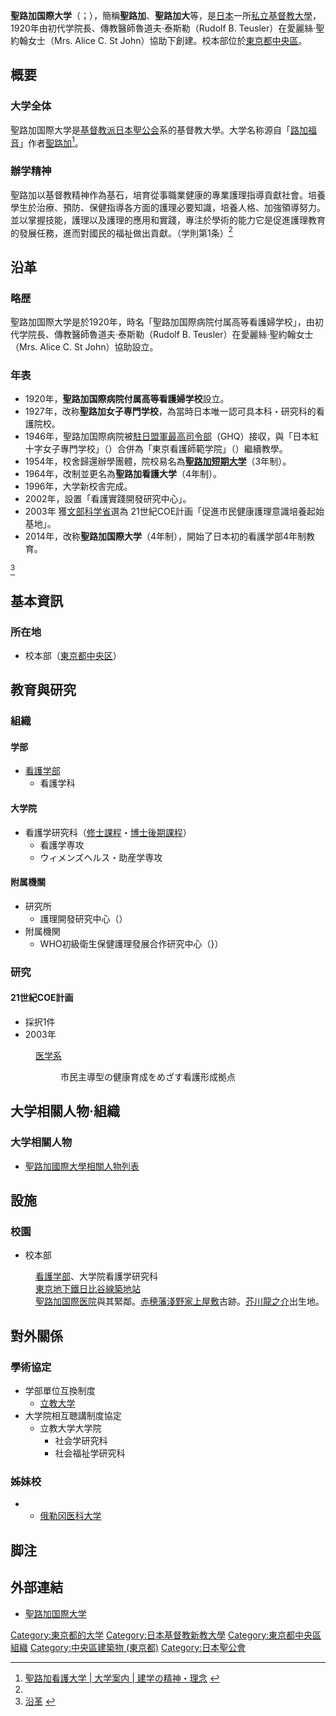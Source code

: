 {{Infobox university
|name = 聖路加国際大学
|native_name = St. Luke's International University
|image = [[File:StLukeCollege.jpg|200px]]
|established = 1920年
|re-established = 1964年
|type =[[私立大學|私立]]、[[教會學校|教會大學]]
|country = {{JPN}}
|religious = [[基督教|基督教]][[聖公宗|聖公宗]] [[日本聖公會|日本聖公會]]
|affiliations = 学校法人聖路加国際大学
|head_label = 理事長
|head = 福井次矢
|rector = 井部俊子
|address = <span style="color:red">〒</span>104-0044<br />[[東京都|東京都]][[中央区_(東京都)|中央区]][[明石町_(東京都中央区)|明石町]]10番1号
|campus = 市區
|学部=看護学部
|研究科=看護学研究科
|former_names = 聖路加国際病院付属高等看護婦学校<br />聖路加短期大学<br />聖路加看護大学
|nickname = 聖路加国際大、聖路加大
|website = {{url|http://www.slcn.ac.jp}}
}}

'''聖路加国際大学'''（{{jpn|j=聖路加国際大学|hg=せいるかこくさいだいがく|rm=Seiruka Kokisai Daigaku|f=y}}；{{lang-en|''St. Luke's International University''}}），簡稱'''聖路加'''、'''聖路加大'''等，是[[日本|日本]]一所[[私立大學|私立]][[新教|基督教]][[大學|大學]]，1920年由初代学院長、傳教醫師魯道夫·泰斯勒（Rudolf B. Teusler）在愛麗絲·聖約翰女士（Mrs. Alice C. St John）協助下創建。校本部位於[[東京都|東京都]][[中央区_(東京都)|中央區]]。

== 概要 ==
=== 大学全体 ===
<!--<div style="background-color: #f0f0f0">
※「大学全体」は、あくまでその大学の「全体像」を大まかにまとめる部分である。長さの目安は400字程度。また、本プロジェクトで討議された文章表現の基準に準拠する必要がある。特にその大学にとって特段の大きな意味を有さないこと、時限的な事象を大きくとりあげることにならないよう留意する必要が認められる。

記載内容は、大学の全体について平均的に記述し、特定の学部・研究科などを大きく取り上げる形にならないように留意する。また、できるだけ曖昧な表現の使用はさけ、より具体的でかつ確定的なことを中心に記載する。なお、その際、文章が増えることがあるが、節全体の文章量も十分に考慮する。さらに歴史的・社会的にどのような価値を持つのかが関係者以外でも理解できるように記述する。
</div>-->
聖路加国際大学是[[基督宗教|基督教派]][[日本聖公会|日本聖公会]]系的基督教大學。大学名称源自「[[路加福音|路加福音]]」作者[[路加|聖路加]]<ref name="luca1">[http://www.slcn.ac.jp/guidance/philosophy.html 聖路加看護大学 | 大学案内 | 建学の精神・理念] {{webarchive|url=https://web.archive.org/web/20100728190256/http://www.slcn.ac.jp/guidance/philosophy.html |date=2010-07-28 }}</ref>。

=== 辦学精神 ===
聖路加以基督教精神作為基石，培育從事職業健康的專業護理指導貢獻社會。培養學生於治療、預防、保健指導各方面的護理必要知識，培養人格、加強領導努力。並以掌握技能，護理以及護理的應用和實踐，專注於學術的能力它是促進護理教育的發展任務，進而對國民的福祉做出貢獻。（学則第1条）<ref name="luca1" />

<!--<div style="background-color: #f0f0f0">
※この項目はそれぞれの大学に応じて「校訓」「学是」「憲章」などの適切な節名を用いる。なお、校訓などが長文となる場合は、[[著作権|著作権]]に注意すること。最後に改訂されてから50年が経過していれば全文の紹介が可能であるが、そうではない場合には概略に止め、全文は公式サイトへのリンクで代用するという手段がある。
</div>
--><!--
=== 教育および研究 ===
○○大学は日本全国でただ一つの○○学部を持ち…

日本ではめずらしい○○といった授業科目が必修科目となっているがこれは…

○○の専門家である○○による特別講義が行われ…

<div style="background-color: #f0f0f0">
※大学の学問的な特徴の概略をこちらでまとめる。各学部ごとに詳細な内容をまとめる必要がある場合は後述の学部をまとめた項目で記すこと。さらに歴史的・社会的にどのような価値を持つのかが関係者以外でも理解できるように記述する。
</div>
--><!--
=== 学風および特色 ===
○○大学は学生自治が重視されており…

サークル活動が盛んなのは以下のような理由から…

伝統的に新入生は××を行う習慣があるが…

略称は「△△」…

<div style="background-color: #f0f0f0">
※ここで大学全体の学風や特色を端的にまとめる。具体的な数字データや学生生活の詳細は別項でまとめる。あくまでここは概略である。さらに歴史的・社会的にどのような価値を持つのかが関係者以外でも理解できるように記述する。
</div>
-->

== 沿革 ==
=== 略歴 ===
聖路加国際大学是於1920年，時名「聖路加国際病院付属高等看護婦学校」，由初代学院長、傳教醫師魯道夫·泰斯勒（Rudolf B. Teusler）在愛麗絲·聖約翰女士（Mrs. Alice C. St John）協助設立。
<!--○○大学は○年に設立され…
現在では…
-->
=== 年表 ===
*1920年，'''聖路加国際病院付属高等看護婦学校'''設立。
*1927年，改称'''聖路加女子専門学校'''，為當時日本唯一認可具本科・研究科的看護院校。
*1946年，聖路加国際病院被[[駐日盟軍總司令|駐日盟軍最高司令部]]（GHQ）接収，與「日本紅十字女子專門学校」（{{lang|ja|日本赤十字女子専門学校}}）合併為「東京看護師範学院」（{{lang|ja|東京看護教育模範学院}}）繼續教學。
*1954年，校舍歸還辦學團體，院校易名為'''[[聖路加短期大学|聖路加短期大学]]'''（3年制）。
*1964年，改制並更名為'''聖路加看護大学'''（4年制）。
*1996年，大学新校舎完成。
*2002年，設置「看護實踐開發研究中心」。
*2003年 獲[[文部科学省|文部科学省]]選為 21世紀COE計画「促進市民健康護理意識培養起始基地」。
*2014年，改称'''聖路加国際大学'''（4年制），開始了日本初的看護学部4年制教育。
<ref>[http://www.slcn.ac.jp/guide/vision/history.html 沿革] {{webarchive|url=https://web.archive.org/web/20150217044107/http://www.slcn.ac.jp/guide/vision/history.html |date=2015-02-17 }}</ref>


== 基本資訊 ==
=== 所在地 ===
<!--<div style="background-color: #f0f0f0">
※ここではキャンパスの名称と所在地のみ記す。
</div>-->
*校本部（[[東京都|東京都]][[中央区_(東京都)|中央区]]）
<!--
===象徴===
*校章は○○をイメージしており…
*大学歌は○○が作詞しているが…
*シンボルマークは…
*スクールカラーは○色で…

<div style="background-color: #f0f0f0">
※校歌・校章・校旗・シンボルマーク・スクールカラーなどの大学を示す象徴はこの項目にまとめる。
</div>
-->
== 教育與研究 ==
=== 組織 ===
==== 学部 ====

*[[看護学部|看護学部]]
**看護学科
<!--
<div style="background-color: #f0f0f0">
※学部ごとに詳細な説明を加えたい場合には以下のようにする方法もある。ただし、独立した節を入れて解説する場合、独立した節に出来るほど歴史的・社会的にどのような価値を持つのかが関係者以外でも理解できるように記述する。
</div>

===== ○○学部 =====
*××学科
*△△学科

この学部は…

===== □□学部 =====
*×△学科
*△×学科

この学部は…
</div>
-->
==== 大学院 ====
*看護学研究科（[[修士課程|修士課程]]・[[博士後期課程|博士後期課程]]）
**看護学専攻
**ウィメンズヘルス・助産学専攻
<!--
===== （専門職大学院） =====
<div style="background-color: #f0f0f0">
※専門職大学院の課程（[[専門職学位課程|専門職学位課程]]）が通常の大学院とは別組織になっている場合は、大学の実情に合わせて別掲とする。
</div>
* [[法務研究科|法務研究科]]法務専攻（法科大学院）
--><!--
==== 専攻科 ====
--><!--
==== 別科 ====
--><!--
==== 短期大学部 ====
<div style="background-color: #f0f0f0">
※学校教育法上、短期大学と大学は、それぞれが別々の1つの学校である。よって必要な場合は、独立した記事を立ててここでは簡便な記述に留める。
</div>
-->
==== 附属機關 ====
<!--<div style="background-color: #f0f0f0">
※学部・研究科・別科・専攻科・（短期大学部）などの教育を行っている組織外の研究所、センター、大学博物館などは、ここでまとめる。
</div>-->

* 研究所
** 護理開發研究中心（{{lang|ja|看護実践開発研究センター}}）
* 附属機関
** WHO初級衛生保健護理發展合作研究中心（{{lang|ja|WHOプライマリヘルスケア看護開発協力研究センター}}}）

<!--
<div style="background-color: #f0f0f0">
※数が多い、あるいは特徴的な機関があるという場合には、上記一覧表を掲示した下へ下記のように節を入れて解説することも考慮すべきである。ただし、独立した節を入れて解説する場合、独立した節に出来るほど歴史的・社会的にどのような価値を持つのかが関係者以外でも理解できるように記述する。
</div>
===== ○○研究所 =====
○○研究所は…

===== 附属病院 =====
附属病院は…

===== 附属図書館 =====
図書館は…

===== ○○博物館 =====
○○博物館は…
-->
=== 研究 ===
<!--<div style="background-color: #f0f0f0">
※歴史的・社会的にどのような価値を持つのかが関係者以外でも理解できるように記述できる場合は、プログラムに関する列記以外に研究内容の特色を別途記すことも出来る。
</div>
-->
==== 21世紀COE計画 ====
*採択1件
*2003年
:[[医学系|医学系]]
::市民主導型の健康育成をめざす看護形成拠点
<!--
==== 私立大学学術研究高度化推進事業 ====
<div style="background-color: #f0f0f0">
※私立大学で[[私立大学学術研究高度化推進事業|私立大学学術研究高度化推進事業]]の採択がある場合はこの項目を立てて以下のように記述する。採択がない場合はこの節は立てない。ただし、書いていないのか未採択なのかの区別をつけるために「研究」節内で「<nowiki>*私立大学学術研究高度化推進事業の採択はない。</nowiki>」と記述する。
</div>

*○○事業
**○○センター
*○○事業
**○○センター
--><!--
=== 教育 ===
<div style="background-color: #f0f0f0">
※以下のプログラムに指定されたプロジェクトがあれば、以下のように項目を作り記述する。採択がない場合、書いていないのか未採択なのかの区別をつけるために<nowiki>*○○プログラムの採択はない。</nowiki>」と記述する。歴史的・社会的にどのような価値を持つのかが関係者以外でも理解できるように記述できる場合は、プログラムに関する列記以外に教育内容の特色を別途記すことも出来る。
</div>
*現代的教育ニーズ取組支援プログラム
**○○プロジェクト
*特色ある大学教育支援プログラム
**○○プロジェクト
*大学教育の国際化推進プログラム
**○○プロジェクト
*法科大学院等専門職大学院形成支援プログラム
**○○プロジェクト
*地域医療等社会的ニーズに対応した医療人教育支援プログラム
**○○プロジェクト
*大学・大学院における教員養成推進プログラム
**○○プロジェクト
--><!--
== 学生生活 ==
<div style="background-color: #f0f0f0">
学生生活について記載する。学生自治会に関係する内容は、適宜下位の節に織り込む。
</div>
--><!--
=== 部活動・クラブ活動・サークル活動 ===
○○大学では｛部活動｜クラブ活動｜サークル活動｝は…
<div style="background-color: #f0f0f0">
※部活動・クラブ活動・サークル活動の概要をここで解説する。各大学によって、これら活動の呼称や範囲が異なっているので、学生組織の規約または大学事務局発行の資料などに基づいて適切な節名とする。
</div>
--><!--
=== 学園祭 ===
学園祭は「○○祭」と呼ばれ…
<div style="background-color: #f0f0f0">
※学園祭の規模が大きい場合はこの項目の名称を学園祭名で立ててもよい。またキャンパスによって学園祭が別途開催されている場合にはそれぞれ節を作り説明しても良い。
</div>
--><!--
=== スポーツ ===
○○というスポーツが強く○年連続優勝…

○○大学野球連盟に加盟している。

○○地区大学ラグビー連盟に加盟している。
<div style="background-color: #f0f0f0">
※学生スポーツの詳細はこの節でまとめる。部活動の一環として行われているものが多い場合は、その中に織り込むことも可能である。所属連盟に関してはここで記す。
</div>
-->
== 大学相關人物·組織 ==
<!--
=== 大学関係者組織 ===
<div style="background-color: #f0f0f0">
※大学関係者と大学関係者で組織される諸組織はここで解説する。「大学関係者で組織される諸組織」の定義と範囲についてはプロジェクト:大学/大学同窓組織・保護者組織・学生組織の記事独立基準参照。ただし、学生自治会は「学生生活」節で、出版関係組織など大学本部が自ら掌握している組織は「附属機関」節で、それぞれ解説する。なお、この基準で範囲外となっている組織については次節「社会との関わり」において解説するが、その際は「社会との関わり」節の掲載基準に適合していることを条件とする。また、範囲外の組織であり、かつ別記事において解説されている組織に関しては「関連項目」節でリンクを行う。
</div>

*○○大学の同窓会は「××会」と称し…
*○○大学には生活協同組合があるが、この生活協同組合は△△という点で特殊であり…
*○○大学には保護者組織があり…
-->
=== 大学相關人物 ===
<!--<div style="background-color: #f0f0f0">
※大学関係者の一覧はプロジェクト‐ノート:大学/人物一覧記事についてで協議されたように大学の記事自体には挿入せず別に記事を作成する。ここでは、人物一覧記事へのリンクを列挙する。なお、大学の人物一覧記事に関してはプロジェクト:大学/人物一覧記事についての基準に従うこと。
</div>-->

* [[聖路加國際大學相關人物列表|聖路加國際大學相關人物列表]]

== 設施 ==
=== 校園 ===
*校本部
:[[看護学部|看護学部]]、大学院看護学研究科
:[[東京地下鐵日比谷線|東京地下鐵日比谷線]][[築地站|築地站]]
:[[聖路加国際医院|聖路加国際医院]]與其緊鄰。[[赤穂藩|赤穂藩]][[淺野家|淺野家]][[上屋敷|上屋敷]]古跡。[[芥川龍之介|芥川龍之介]]出生地。
<!--
=== 学生食堂 ===
○○大学の学生食堂（学食）は…

<div style="background-color: #f0f0f0">
※学食に関する特記事項がある場合は、歴史的にどのような価値を持つのかが関係者以外でも理解できるように記述可能な場合、この節にまとめる。
</div>
--><!--
=== 講堂 ===
○○大学のホールは…

<div style="background-color: #f0f0f0">
※講堂やホールに関する特記事項がある場合は、歴史的にどのような価値を持つのかが関係者以外でも理解できるように記述可能な場合、この節にまとめる。
</div>
--><!--
=== 学生会館 ===
○○大学には学生会館があり…

<div style="background-color: #f0f0f0">
※学生会館に関する特記事項がある場合は、歴史的にどのような価値を持つのかが関係者以外でも理解できるように記述可能な場合、この節にまとめる。
</div>
--><!--
=== 寮 ===
○○大学の寮は…

<div style="background-color: #f0f0f0">
※学生寮などが設置されている場合には、歴史的にどのような価値を持つのかが関係者以外でも理解できるように記述可能な場合、この節にまとめる。
</div>

<div style="background-color: #f0f0f0">
※そのほか、大学の施設に関する特記事項がある場合は、歴史的にどのような価値を持つのかが関係者以外でも理解できるように記述可能な場合、この節にまとめる。大学施設を独立した記事とする場合には別途設定されている基準に従う。
</div>
-->

== 對外關係 ==
=== 學術協定 ===
<!--<div style="background-color: #f0f0f0">
※他の大学と何らかの文章による調印のなされた協定が締結されている場合にはこちらの項目に列挙する。
</div>-->
*学部單位互換制度
**[[立教大学|立教大学]]
*大学院相互聴講制度協定
**立教大学大学院
***社会学研究科
***社会福祉学研究科

=== 姊妹校 ===
*{{USA}}
**[[俄勒冈医科大学|俄勒冈医科大学]]
<!--
=== 関係校 ===
*○○大学
=== 系列校 ===
*○○大学
<div style="background-color: #f0f0f0">
※姉妹校・関係校・系列校は大学あるいは設置者が正式に発表しているものをその表現で扱う。創立者が同一など歴史的に関係があるとしても大学あるいは設置者が正式にその事実を明確に発表していないものは掲載しない。たとえ地方公共団体やマスメディアが記事として取り上げていた内容であっても大学が正式に公表していない事例は掲載しない。
</div>
--><!--
== 社会との関わり == 
<div style="background-color: #f0f0f0">
※これまでの節で言及されず、かつ特記する事象がある場合、この節を設ける。
</div>
<div style="background-color: #f0f0f0">
※この節で取り扱う内容は、歴史的にどのような価値を持つのかがその大学をほとんど知らない人にも理解でき、かつ、学外で取り上げられた事象とする。具体的には
*政治・経済・国際関係・戦争
*哲学・科学・教育・学芸文化
*文学・音楽・芸術・スポーツ
*社会通念・制度・宗教・地域社会
等とその大学がどのように関わったかという事例が考えられる。
</div>
<div style="background-color: #f0f0f0">
※当該大学にとって不名誉な内容であってもそれが社会的に大きな意味を持つ場合には、その事象が大学とどのように関わり、社会的・歴史的にどのような意義を持ち、さらにWikipediaを利用する人に理解できる文章で記述できるのであれば掲載可能である。逆に大学にとって広報したい名誉な内容についてもその事象が大学とどのように関わり、Wikipediaで掲載しておく必要性を社会的・歴史的な意義をきちんと明示しながらWikipediaを利用する人に理解できる文章で記述できるのであれば掲載可能である。
</div>

xxxx年に発生した○○事件は…
--><!--
== 附属学校 ==

<div style="background-color: #f0f0f0">
※学校教育法上、それそれの学校と大学は、別々の1つの学校である。よって必要な場合は、独立した記事を立ててここでは簡便な記述に留める。
</div>

* [[○○大学附属小学校|○○大学附属小学校]]
* [[○○大学附属中学校|○○大学附属中学校]]
* [[○○大学附属高等学校|○○大学附属高等学校]]
* [[○○大学附属○○専門学校|○○大学附属○○専門学校]]
--><!--
== Wiki関係他プロジェクトリンク ==

<div style="background-color: #f0f0f0">
※Wikipedia以外の姉妹プロジェクトへのリンクはここでまとめる。具体的な姉妹プロジェクトはメインページ参照。
</div>
-->

<!--
<div style="background-color: #f0f0f0">
※大学に関する関連項目は原則として本文中にリンクする。関連項目は原則として使用しない。たとえば何かの説明をするために創立者の出身地を紹介する必要がある場合には必要とする項目へ記載する。本文では説明できないが関連項目として他の記事にリンクをする必要がある場合には事前にノートで理由とともに提案を行い、同意が得られた場合にのみ掲載できる。
</div>
-->

== 脚注 ==
{{Reflist}}

== 外部連結 ==
<!--<div style="background-color: #f0f0f0">
※ここには大学の公式サイトのみ入れる。校友会・保護者会・教職員組合・学生自治会などのサイトは入れない。通常、大学公式サイトは1ドメインになっているはずだが、何らかの理由で大学公式サイトが複数のドメインに分かれている場合は、その理由や背景が関係者以外にも判るように明記した上で追加することが可能である。
</div>-->
* [https://web.archive.org/web/20080529081609/http://www.slcn.ac.jp/ 聖路加国際大学]
{{commons|Category:St. Luke's College of Nursing}}

{{DEFAULTSORT:Seiruka Kokisai Daigaku}}
[[Category:東京都的大学|Category:東京都的大学]]
[[Category:日本基督教新教大學|Category:日本基督教新教大學]]
[[Category:東京都中央區組織|Category:東京都中央區組織]]
[[Category:中央區建築物_(東京都)|Category:中央區建築物 (東京都)]]
[[Category:日本聖公會|Category:日本聖公會]]